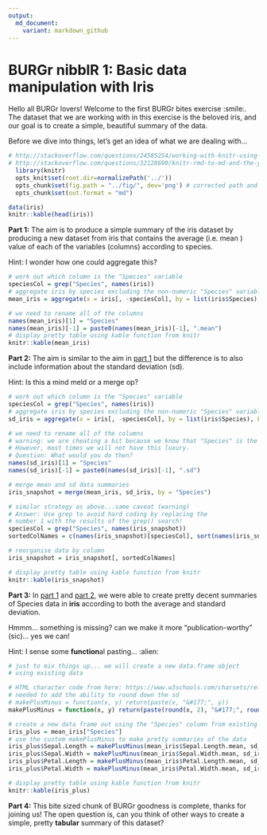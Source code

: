 ```yaml
---
output:
  md_document:
    variant: markdown_github
---
```


# BURGr nibblR 1: Basic data manipulation with Iris

Hello all BURGr lovers! Welcome to the first BURGr bites exercise :smile:. The dataset that we are working with in this exercise is the beloved iris, and our goal is to create a simple, beautiful summary of the data. 

Before we dive into things, let's get an idea of what we are dealing with...

```r
# http://stackoverflow.com/questions/24585254/working-with-knitr-using-subdirectories#24585750
# http://stackoverflow.com/questions/32128690/knitr-rmd-to-md-and-the-yaml-header
  library(knitr)
  opts_knit$set(root.dir=normalizePath('../'))
  opts_chunk$set(fig.path = "../fig/", dev='png') # corrected path and added dev
  opts_chunk$set(out.format = "md")
```

```r
data(iris)
knitr::kable(head(iris))
```

**Part 1:**<a id="part1"></a> The aim is to produce a simple summary of the iris dataset by producing a new dataset from iris that contains the average (i.e. mean ) value of each of the variables (columns) according to species.

Hint: I wonder how one could aggregate this?

```r
# work out which column is the "Species" variable
speciesCol = grep("Species", names(iris))
# aggregate iris by species excluding the non-numeric "Species" variable
mean_iris = aggregate(x = iris[, -speciesCol], by = list(iris$Species), FUN = mean, na.rm= T)

# we need to rename all of the columns
names(mean_iris)[1] = "Species"
names(mean_iris)[-1] = paste0(names(mean_iris)[-1], ".mean")
# display pretty table using kable function from knitr
knitr::kable(mean_iris)
```

**Part 2:**<a id="part2"></a> The aim is similar to the aim in [part 1](#part1) but the difference is to also include information about the standard deviation (sd).

Hint: Is this a mind meld or a merge op?

```r
# work out which column is the "Species" variable
speciesCol = grep("Species", names(iris))
# aggregate iris by species excluding the non-numeric "Species" variable
sd_iris = aggregate(x = iris[, -speciesCol], by = list(iris$Species), FUN = sd, na.rm= T)

# we need to rename all of the columns
# warning: we are cheating a bit because we know that "Species" is the first variable
# However, most times we will not have this luxury. 
# Question: What would you do then?
names(sd_iris)[1] = "Species"
names(sd_iris)[-1] = paste0(names(sd_iris)[-1], ".sd")

# merge mean and sd data summaries
iris_snapshot = merge(mean_iris, sd_iris, by = "Species")

# similar strategy as above...same caveat (warning)
# Answer: Use grep to avoid hard coding by replacing the 
# number 1 with the results of the grep() search!
speciesCol = grep("Species", names(iris_snapshot))
sortedColNames = c(names(iris_snapshot)[speciesCol], sort(names(iris_snapshot)[-speciesCol]))

# reorganise data by column
iris_snapshot = iris_snapshot[, sortedColNames]

# display pretty table using kable function from knitr
knitr::kable(iris_snapshot)
```

**Part 3:**<a id="part3"></a> In [part 1](#part1) and [part 2](#part2), we were able to create pretty decent summaries of Species data in **iris** according to both the average and standard deviation. 

Hmmm... something is missing? can we make it more "publication-worthy" (sic)... yes we can!

Hint: I sense some **function**al pasting... :alien:

```r
# just to mix things up... we will create a new data.frame object
# using existing data

# HTML character code from here: https://www.w3schools.com/charsets/ref_html_entities_4.asp
# needed to add the ability to round down the sd
# makePlusMinus = function(x, y) return(paste(x, "&#177;", y))
makePlusMinus = function(x, y) return(paste(round(x, 2), "&#177;", round(y, 2)))

# create a new data frame out using the "Species" column from existing data
iris_plus = mean_iris["Species"]
# use the custom makePlusMinus to make pretty summaries of the data
iris_plus$Sepal.Length = makePlusMinus(mean_iris$Sepal.Length.mean, sd_iris$Sepal.Length.sd)
iris_plus$Sepal.Width = makePlusMinus(mean_iris$Sepal.Width.mean, sd_iris$Sepal.Width.sd)
iris_plus$Petal.Length = makePlusMinus(mean_iris$Petal.Length.mean, sd_iris$Petal.Length.sd)
iris_plus$Petal.Width = makePlusMinus(mean_iris$Petal.Width.mean, sd_iris$Petal.Width.sd)

# display pretty table using kable function from knitr
knitr::kable(iris_plus)
```

**Part 4:** This bite sized chunk of BURGr goodness is complete, thanks for joining us! The open question is, can you think of other ways to create a simple, pretty **tabular** summary of this dataset?